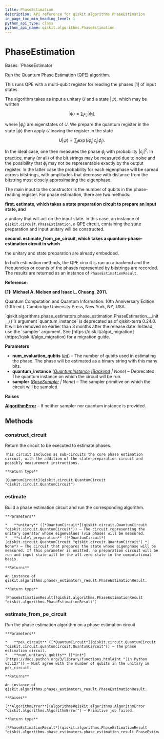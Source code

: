 ```yaml
---
title: PhaseEstimation
description: API reference for qiskit.algorithms.PhaseEstimation
in_page_toc_min_heading_level: 1
python_api_type: class
python_api_name: qiskit.algorithms.PhaseEstimation
---
```


# PhaseEstimation

<Class id="qiskit.algorithms.PhaseEstimation" github="https://github.com/qiskit/qiskit/tree/stable/0.45/qiskit/algorithms/phase_estimators/phase_estimation.py" signature="qiskit.algorithms.PhaseEstimation(num_evaluation_qubits, quantum_instance=None, sampler=None)">
  Bases: `PhaseEstimator`

  Run the Quantum Phase Estimation (QPE) algorithm.

  This runs QPE with a multi-qubit register for reading the phases \[1] of input states.

  The algorithm takes as input a unitary $U$ and a state $|\psi\rangle$, which may be written

$$
|\psi\rangle = \sum_j c_j |\phi_j\rangle,
$$

  where $|\phi_j\rangle$ are eigenstates of $U$. We prepare the quantum register in the state $|\psi\rangle$ then apply $U$ leaving the register in the state

$$
U|\psi\rangle = \sum_j \exp(i \phi_j) c_j |\phi_j\rangle.
$$

  In the ideal case, one then measures the phase $\phi_j$ with probability $|c_j|^2$. In practice, many (or all) of the bit strings may be measured due to noise and the possibility that $\phi_j$ may not be representable exactly by the output register. In the latter case the probability for each eigenphase will be spread across bitstrings, with amplitudes that decrease with distance from the bitstring most closely approximating the eigenphase.

  The main input to the constructor is the number of qubits in the phase-reading register. For phase estimation, there are two methods:

  **first. estimate, which takes a state preparation circuit to prepare an input state, and**

  a unitary that will act on the input state. In this case, an instance of `qiskit.circuit.PhaseEstimation`, a QPE circuit, containing the state preparation and input unitary will be constructed.

  **second. estimate\_from\_pe\_circuit, which takes a quantum-phase-estimation circuit in which**

  the unitary and state preparation are already embedded.

  In both estimation methods, the QPE circuit is run on a backend and the frequencies or counts of the phases represented by bitstrings are recorded. The results are returned as an instance of `PhaseEstimationResult`.

  **Reference:**

  **\[1]: Michael A. Nielsen and Isaac L. Chuang. 2011.**

  Quantum Computation and Quantum Information: 10th Anniversary Edition (10th ed.). Cambridge University Press, New York, NY, USA.

  <Admonition title="Deprecated since version 0.24.0" type="danger">
    `qiskit.algorithms.phase_estimators.phase_estimation.PhaseEstimation.__init__()`’s argument `quantum_instance` is deprecated as of qiskit-terra 0.24.0. It will be removed no earlier than 3 months after the release date. Instead, use the `sampler` argument. See [https://qisk.it/algo\_migration](https://qisk.it/algo_migration) for a migration guide.
  </Admonition>

  **Parameters**

  *   **num\_evaluation\_qubits** ([*int*](https://docs.python.org/3/library/functions.html#int "(in Python v3.12)")) – The number of qubits used in estimating the phase. The phase will be estimated as a binary string with this many bits.
  *   **quantum\_instance** ([*QuantumInstance*](qiskit.utils.QuantumInstance "qiskit.utils.QuantumInstance")  *|*[*Backend*](qiskit.providers.Backend "qiskit.providers.Backend") *| None*) – Deprecated: The quantum instance on which the circuit will be run.
  *   **sampler** ([*BaseSampler*](qiskit.primitives.BaseSampler "qiskit.primitives.BaseSampler") *| None*) – The sampler primitive on which the circuit will be sampled.

  **Raises**

  [**AlgorithmError**](algorithms#qiskit.algorithms.AlgorithmError "qiskit.algorithms.AlgorithmError") – If neither sampler nor quantum instance is provided.

  ## Methods

  ### construct\_circuit

  <Function id="qiskit.algorithms.PhaseEstimation.construct_circuit" name="construct_circuit" signature="construct_circuit(unitary, state_preparation=None)">
    Return the circuit to be executed to estimate phases.

    This circuit includes as sub-circuits the core phase estimation circuit, with the addition of the state-preparation circuit and possibly measurement instructions.

    **Return type**

    [QuantumCircuit](qiskit.circuit.QuantumCircuit "qiskit.circuit.QuantumCircuit")
  </Function>

  ### estimate

  <Function id="qiskit.algorithms.PhaseEstimation.estimate" name="estimate" signature="estimate(unitary, state_preparation=None)">
    Build a phase estimation circuit and run the corresponding algorithm.

    **Parameters**

    *   **unitary** ([*QuantumCircuit*](qiskit.circuit.QuantumCircuit "qiskit.circuit.QuantumCircuit")) – The circuit representing the unitary operator whose eigenvalues (via phase) will be measured.
    *   **state\_preparation** ([*QuantumCircuit*](qiskit.circuit.QuantumCircuit "qiskit.circuit.QuantumCircuit") *| None*) – The circuit that prepares the state whose eigenphase will be measured. If this parameter is omitted, no preparation circuit will be run and input state will be the all-zero state in the computational basis.

    **Returns**

    An instance of qiskit.algorithms.phase\_estimator\_result.PhaseEstimationResult.

    **Return type**

    [PhaseEstimationResult](qiskit.algorithms.PhaseEstimationResult "qiskit.algorithms.PhaseEstimationResult")
  </Function>

  ### estimate\_from\_pe\_circuit

  <Function id="qiskit.algorithms.PhaseEstimation.estimate_from_pe_circuit" name="estimate_from_pe_circuit" signature="estimate_from_pe_circuit(pe_circuit, num_unitary_qubits)">
    Run the phase estimation algorithm on a phase estimation circuit

    **Parameters**

    *   **pe\_circuit** ([*QuantumCircuit*](qiskit.circuit.QuantumCircuit "qiskit.circuit.quantumcircuit.QuantumCircuit")) – The phase estimation circuit.
    *   **num\_unitary\_qubits** ([*int*](https://docs.python.org/3/library/functions.html#int "(in Python v3.12)")) – Must agree with the number of qubits in the unitary in pe\_circuit.

    **Returns**

    An instance of qiskit.algorithms.phase\_estimator\_result.PhaseEstimationResult.

    **Raises**

    [**AlgorithmError**](algorithms#qiskit.algorithms.AlgorithmError "qiskit.algorithms.AlgorithmError") – Primitive job failed.

    **Return type**

    [*PhaseEstimationResult*](qiskit.algorithms.PhaseEstimationResult "qiskit.algorithms.phase_estimators.phase_estimation_result.PhaseEstimationResult")
  </Function>
</Class>

